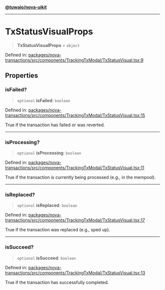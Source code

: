 [**@tuwaio/nova-uikit**](../../../README.md)

***

# TxStatusVisualProps

> **TxStatusVisualProps** = `object`

Defined in: [packages/nova-transactions/src/components/TrackingTxModal/TxStatusVisual.tsx:9](https://github.com/TuwaIO/nova-uikit/blob/3fe83b313b340e94fe267aac4ea7faa1db5af0df/packages/nova-transactions/src/components/TrackingTxModal/TxStatusVisual.tsx#L9)

## Properties

### isFailed?

> `optional` **isFailed**: `boolean`

Defined in: [packages/nova-transactions/src/components/TrackingTxModal/TxStatusVisual.tsx:15](https://github.com/TuwaIO/nova-uikit/blob/3fe83b313b340e94fe267aac4ea7faa1db5af0df/packages/nova-transactions/src/components/TrackingTxModal/TxStatusVisual.tsx#L15)

True if the transaction has failed or was reverted.

***

### isProcessing?

> `optional` **isProcessing**: `boolean`

Defined in: [packages/nova-transactions/src/components/TrackingTxModal/TxStatusVisual.tsx:11](https://github.com/TuwaIO/nova-uikit/blob/3fe83b313b340e94fe267aac4ea7faa1db5af0df/packages/nova-transactions/src/components/TrackingTxModal/TxStatusVisual.tsx#L11)

True if the transaction is currently being processed (e.g., in the mempool).

***

### isReplaced?

> `optional` **isReplaced**: `boolean`

Defined in: [packages/nova-transactions/src/components/TrackingTxModal/TxStatusVisual.tsx:17](https://github.com/TuwaIO/nova-uikit/blob/3fe83b313b340e94fe267aac4ea7faa1db5af0df/packages/nova-transactions/src/components/TrackingTxModal/TxStatusVisual.tsx#L17)

True if the transaction was replaced (e.g., sped up).

***

### isSucceed?

> `optional` **isSucceed**: `boolean`

Defined in: [packages/nova-transactions/src/components/TrackingTxModal/TxStatusVisual.tsx:13](https://github.com/TuwaIO/nova-uikit/blob/3fe83b313b340e94fe267aac4ea7faa1db5af0df/packages/nova-transactions/src/components/TrackingTxModal/TxStatusVisual.tsx#L13)

True if the transaction has successfully completed.
